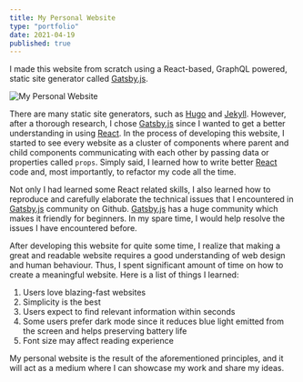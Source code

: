 ```yaml
---
title: My Personal Website
type: "portfolio"
date: 2021-04-19
published: true
---
```


I made this website from scratch using a React-based, GraphQL powered, static site generator called [Gatsby.js](https://www.gatsbyjs.com).

![My Personal Website](./web.png)

There are many static site generators, such as [Hugo](https://gohugo.io/) and [Jekyll](https://jekyllrb.com/). 
However, after a thorough research, I chose [Gatsby.js](https://www.gatsbyjs.com) since I wanted to get a better understanding in using [React](https://reactjs.org/).
In the process of developing this website, I started to see every website as a cluster of components where parent and child components communicating with each other by passing data or properties called `props`.
Simply said, I learned how to write better [React](https://reactjs.org/) code and, most importantly, to refactor my code all the time.

Not only I had learned some React related skills, I also learned how to reproduce and carefully elaborate the technical issues that I encountered in [Gatsby.js](https://www.gatsbyjs.com) community on Github.
[Gatsby.js](https://www.gatsbyjs.com) has a huge community which makes it friendly for beginners. In my spare time, I would help resolve the issues I have encountered before.

After developing this website for quite some time, I realize that making a great and readable website requires a good understanding of web design and human behaviour.
Thus, I spent significant amount of time on how to create a meaningful website. Here is a list of things I learned:
1. Users love blazing-fast websites
2. Simplicity is the best
3. Users expect to find relevant information within seconds
4. Some users prefer dark mode since it reduces blue light emitted from the screen and helps preserving battery life
5. Font size may affect reading experience

My personal website is the result of the aforementioned principles, and it will act as a medium where I can showcase my work and share my ideas. 